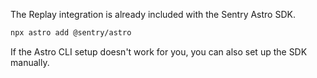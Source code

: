 The Replay integration is already included with the Sentry Astro SDK.

```bash {tabTitle:npx}
npx astro add @sentry/astro
```

<Alert>

If the Astro CLI setup doesn't work for you, you can also <PlatformLink to="/manual-setup/">set up the SDK manually</PlatformLink>.

</Alert>
